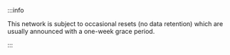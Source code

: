 :::info

This network is subject to occasional resets (no data retention) which are usually announced with a one-week grace period.

:::